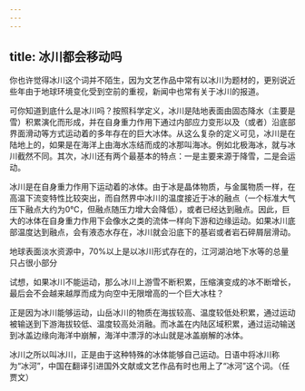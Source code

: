 ```yaml
---
---
---
```

title: 冰川都会移动吗
---




你也许觉得冰川这个词并不陌生，因为文艺作品中常有以冰川为题材的，更别说近些年由于地球环境变化受到空前的重视，新闻中也常有关于冰川的报道。

可你知道到底什么是冰川吗？按照科学定义，冰川是陆地表面由固态降水（主要是雪）积累演化而形成，并在自身重力作用下通过内部应力变形以及（或者）沿底部界面滑动等方式运动着的多年存在的巨大冰体。从这么复杂的定义可见，冰川是在陆地上的，如果是在海洋上由海水冻结而成的冰那叫海冰。例如北极海冰，就与冰川截然不同。其次，冰川还有两个最基本的特点：一是主要来源于降雪，二是会运动。

冰川是在自身重力作用下运动着的冰体。由于冰是晶体物质，与金属物质一样，在高温下流变特性比较突出，而自然界中冰川的温度接近于冰的融点（一个标准大气压下融点大约为0℃，但融点随压力增大会降低），或者已经达到融点。因此，巨大的冰体在自身重力作用下会像水之类的流体一样向下游和边缘运动。如果冰川底部温度达到融点，会有液态水存在，冰川就会沿底下的基岩或者岩石碎屑层滑动。

地球表面淡水资源中，70%以上是以冰川形式存在的，江河湖泊地下水等的总量只占很小部分



试想，如果冰川不能运动，那么冰川上游雪不断积累，压缩演变成的冰不断增长，最后会不会越来越厚而成为向空中无限增高的一个巨大冰柱？

正是因为冰川能够运动，山岳冰川的物质在海拔较高、温度较低处积累，通过运动被输送到下游海拔较低、温度较高处消融。而冰盖在内陆区域积累，通过运动输送到冰盖边缘向海洋中崩解，海洋中漂浮的冰山就是冰盖崩解的冰体。

冰川之所以叫冰川，正是由于这种特殊的冰体能够自己运动。日语中将冰川称为“冰河”，中国在翻译引进国外文献或文艺作品有时也用上了“冰河”这个词。（任贾文）